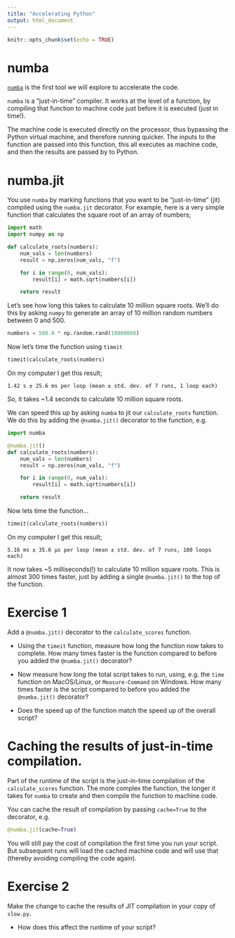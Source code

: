 ```yaml
---
title: "Accelerating Python"
output: html_document
---
```


```r
knitr::opts_chunk$set(echo = TRUE)
```

# numba

[`numba`](https://numba.readthedocs.io/en/stable/) is the first tool
we will explore to accelerate the code.

`numba` is a "just-in-time" compiler. It works at the level of a function,
by compiling that function to machine code just before it is executed
(just in time!).

The machine code is executed directly on the processor, thus bypassing
the Python virtual machine, and therefore running quicker. The inputs
to the function are passed into this function, this all executes as
machine code, and then the results are passed by to Python.

# numba.jit

You use `numba` by marking functions that you want to be "just-in-time"
(jit) compiled using the `numba.jit` decorator. For example, here is
a very simple function that calculates the square root of an array
of numbers;

```python
import math
import numpy as np

def calculate_roots(numbers):
    num_vals = len(numbers)
    result = np.zeros(num_vals, "f")

    for i in range(0, num_vals):
        result[i] = math.sqrt(numbers[i])

    return result
```

Let's see how long this takes to calculate 10 million square roots. We'll
do this by asking `numpy` to generate an array of 10 million random numbers
between 0 and 500.

```python
numbers = 500.0 * np.random.rand(10000000)
```

Now let's time the function using `timeit`

```python
timeit(calculate_roots(numbers)
```

On my computer I get this result;

```
1.42 s ± 25.6 ms per loop (mean ± std. dev. of 7 runs, 1 loop each)
```

So, it takes ~1.4 seconds to calculate 10 million square roots.

We can speed this up by asking `numba` to jit our `calculate_roots`
function. We do this by adding the `@numba.jit()` decorator to the
function, e.g.

```python
import numba

@numba.jit()
def calculate_roots(numbers):
    num_vals = len(numbers)
    result = np.zeros(num_vals, "f")

    for i in range(0, num_vals):
        result[i] = math.sqrt(numbers[i])

    return result
```

Now lets time the function...

```python
timeit(calculate_roots(numbers))
```

On my computer I get this result;

```
5.16 ms ± 35.6 µs per loop (mean ± std. dev. of 7 runs, 100 loops each)
```

It now takes ~5 milliseconds(!) to calculate 10 million square roots.
This is almost 300 times faster, just by adding a single `@numba.jit()`
to the top of the function.

# Exercise 1

Add a `@numba.jit()` decorator to the `calculate_scores` function.

* Using the `timeit` function, measure how long the function now takes to complete.
  How many times faster is the function compared to before you added
  the `@numba.jit()` decorator?

* Now measure how long the total script takes to run, using, e.g.
  the `time` function on MacOS/Linux, or `Measure-Command` on Windows.
  How many times faster is the script compared to before you added
  the `@numba.jit()` decorator?

* Does the speed up of the function match the speed up of the
  overall script?

# Caching the results of just-in-time compilation.

Part of the runtime of the script is the just-in-time compilation
of the `calculate_scores` function. The more complex the function,
the longer it takes for `numba` to create and then compile the
function to machine code.

You can cache the result of compilation by passing `cache=True` to the
decorator, e.g.

```python
@numba.jit(cache=True)
```

You will still pay the cost of compilation the first time you run your script.
But subsequent runs will load the cached machine code and will use that
(thereby avoiding compiling the code again).

# Exercise 2

Make the change to cache the results of JIT compilation in your copy of
`slow.py`.

* How does this affect the runtime of your script?
